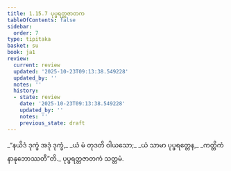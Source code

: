 ```yaml
---
title: 1.15.7 ပုပ္ဖရတ္တဇာတက
tableOfContents: false
sidebar:
  order: 7
type: tipitaka
basket: su
book: ja1
review:
  current: review
  updated: '2025-10-23T09:13:38.549228'
  updated_by: ''
  notes: ''
  history:
  - state: review
    date: '2025-10-23T09:13:38.549228'
    updated_by: ''
    notes: ''
    previous_state: draft
---
```



<ReviewStatus review={frontmatter.review} showDetails={true} />

<HypothesisAnnotation frontmatter={frontmatter} />

<DynamicBreadcrumb />

<Division number="147" book="ja1" e="ch" v="22" p="34">

<Paragraph number="325" type="verses" book="ja1">
_“နယိဒံ ဒုက္ခံ အဒုံ ဒုက္ခံ,_  
_ယံ မံ တုဒတိ ဝါယသော;_  
_ယံ သာမာ ပုပ္ဖရတ္တေန,_  
_ကတ္တိကံ နာနုဘောဿတီ”တိ._  


</Paragraph>
</Division>

<Paragraph number="326" type="center" book="ja1">
ပုပ္ဖရတ္တဇာတကံ သတ္တမံ.
</Paragraph>